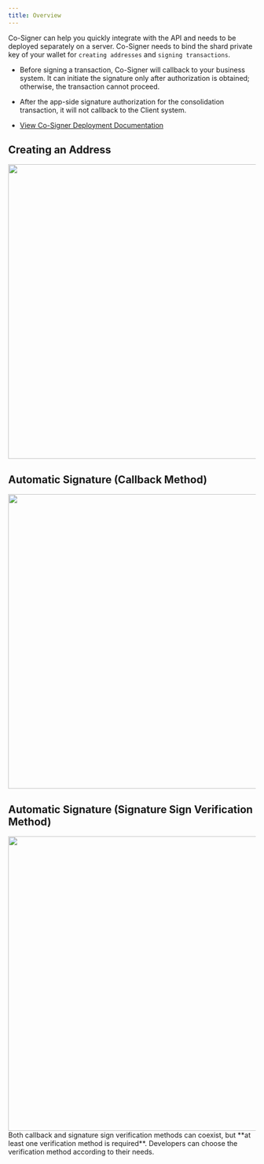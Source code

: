---
title: Overview
---

Co-Signer can help you quickly integrate with the API and needs to be deployed separately on a server. Co-Signer needs to bind the shard private key of your wallet for `creating addresses` and `signing transactions`.


- Before signing a transaction, Co-Signer will callback to your business system. It can initiate the signature only after authorization is obtained; otherwise, the transaction cannot proceed.

- After the app-side signature authorization for the consolidation transaction, it will not callback to the Client system.

- [View Co-Signer Deployment Documentation](/api-references/mpc-apis/co-signer/flow)

## Creating an Address

<div className="w-full flex items-center justify-center">
    <img src="/images/apis/mpc-create-address_en.png" width="600"/>
</div>

## Automatic Signature (Callback Method)

<div className="w-full flex items-center justify-center">
    <img src="/images/apis/mpc-withdraw-callback_en.png" width="600"/>
</div>

## Automatic Signature (Signature Sign Verification Method)

<div className="w-full flex items-center justify-center">
    <img src="/images/apis/mpc-withdraw-sign_en.png" width="600"/>
</div>

<Tip>
Both callback and signature sign verification methods can coexist, but **at least one verification method is required**. Developers can choose the verification method according to their needs.
</Tip>